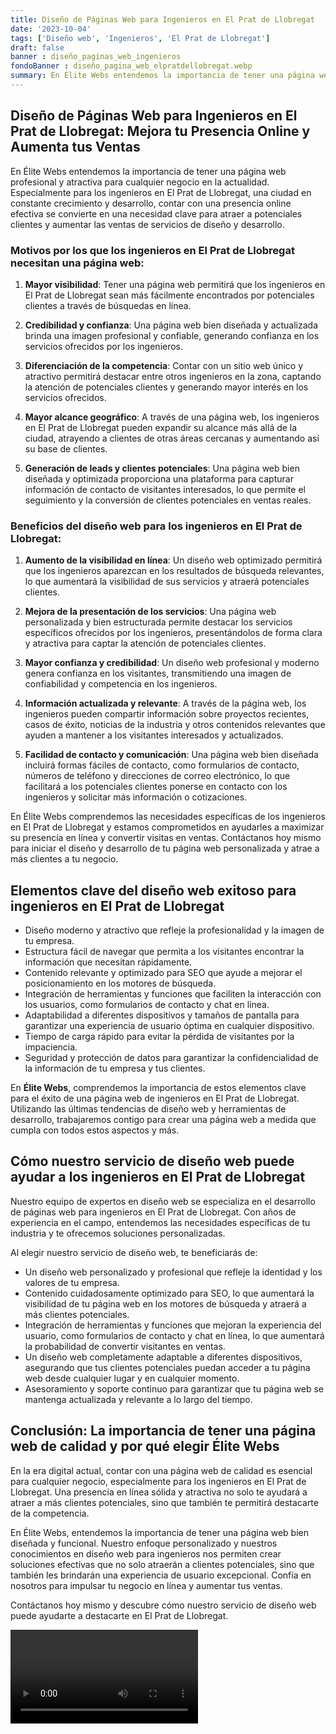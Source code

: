 ```yaml
---
title: Diseño de Páginas Web para Ingenieros en El Prat de Llobregat
date: '2023-10-04'
tags: ['Diseño web', 'Ingenieros', 'El Prat de Llobregat']
draft: false
banner : diseño_paginas_web_ingenieros
fondoBanner : diseño_pagina_web_elpratdellobregat.webp
summary: En Élite Webs entendemos la importancia de tener una página web profesional y atractiva para cualquier negocio en la actualidad. Especialmente para los ingenieros en El Prat de Llobregat, una ciudad en constante crecimiento y desarrollo, contar con una presencia online efectiva se convierte en una necesidad clave para atraer a potenciales clientes y aumentar las ventas de servicios de diseño y desarrollo.
---
```


## Diseño de Páginas Web para Ingenieros en El Prat de Llobregat: Mejora tu Presencia Online y Aumenta tus Ventas

En Élite Webs entendemos la importancia de tener una página web profesional y atractiva para cualquier negocio en la actualidad. Especialmente para los ingenieros en El Prat de Llobregat, una ciudad en constante crecimiento y desarrollo, contar con una presencia online efectiva se convierte en una necesidad clave para atraer a potenciales clientes y aumentar las ventas de servicios de diseño y desarrollo.

### Motivos por los que los ingenieros en El Prat de Llobregat necesitan una página web:

1. **Mayor visibilidad**: Tener una página web permitirá que los ingenieros en El Prat de Llobregat sean más fácilmente encontrados por potenciales clientes a través de búsquedas en línea.

2. **Credibilidad y confianza**: Una página web bien diseñada y actualizada brinda una imagen profesional y confiable, generando confianza en los servicios ofrecidos por los ingenieros.

3. **Diferenciación de la competencia**: Contar con un sitio web único y atractivo permitirá destacar entre otros ingenieros en la zona, captando la atención de potenciales clientes y generando mayor interés en los servicios ofrecidos.

4. **Mayor alcance geográfico**: A través de una página web, los ingenieros en El Prat de Llobregat pueden expandir su alcance más allá de la ciudad, atrayendo a clientes de otras áreas cercanas y aumentando así su base de clientes.

5. **Generación de leads y clientes potenciales**: Una página web bien diseñada y optimizada proporciona una plataforma para capturar información de contacto de visitantes interesados, lo que permite el seguimiento y la conversión de clientes potenciales en ventas reales.

### Beneficios del diseño web para los ingenieros en El Prat de Llobregat:

1. **Aumento de la visibilidad en línea**: Un diseño web optimizado permitirá que los ingenieros aparezcan en los resultados de búsqueda relevantes, lo que aumentará la visibilidad de sus servicios y atraerá potenciales clientes.

2. **Mejora de la presentación de los servicios**: Una página web personalizada y bien estructurada permite destacar los servicios específicos ofrecidos por los ingenieros, presentándolos de forma clara y atractiva para captar la atención de potenciales clientes.

3. **Mayor confianza y credibilidad**: Un diseño web profesional y moderno genera confianza en los visitantes, transmitiendo una imagen de confiabilidad y competencia en los ingenieros.

4. **Información actualizada y relevante**: A través de la página web, los ingenieros pueden compartir información sobre proyectos recientes, casos de éxito, noticias de la industria y otros contenidos relevantes que ayuden a mantener a los visitantes interesados y actualizados.

5. **Facilidad de contacto y comunicación**: Una página web bien diseñada incluirá formas fáciles de contacto, como formularios de contacto, números de teléfono y direcciones de correo electrónico, lo que facilitará a los potenciales clientes ponerse en contacto con los ingenieros y solicitar más información o cotizaciones.

En Élite Webs comprendemos las necesidades específicas de los ingenieros en El Prat de Llobregat y estamos comprometidos en ayudarles a maximizar su presencia en línea y convertir visitas en ventas. Contáctanos hoy mismo para iniciar el diseño y desarrollo de tu página web personalizada y atrae a más clientes a tu negocio.

<GifSeo />

<Cta />

## Elementos clave del diseño web exitoso para ingenieros en El Prat de Llobregat

- Diseño moderno y atractivo que refleje la profesionalidad y la imagen de tu empresa.
- Estructura fácil de navegar que permita a los visitantes encontrar la información que necesitan rápidamente.
- Contenido relevante y optimizado para SEO que ayude a mejorar el posicionamiento en los motores de búsqueda.
- Integración de herramientas y funciones que faciliten la interacción con los usuarios, como formularios de contacto y chat en línea.
- Adaptabilidad a diferentes dispositivos y tamaños de pantalla para garantizar una experiencia de usuario óptima en cualquier dispositivo.
- Tiempo de carga rápido para evitar la pérdida de visitantes por la impaciencia.
- Seguridad y protección de datos para garantizar la confidencialidad de la información de tu empresa y tus clientes.

En **Élite Webs**, comprendemos la importancia de estos elementos clave para el éxito de una página web de ingenieros en El Prat de Llobregat. Utilizando las últimas tendencias de diseño web y herramientas de desarrollo, trabajaremos contigo para crear una página web a medida que cumpla con todos estos aspectos y más.

## Cómo nuestro servicio de diseño web puede ayudar a los ingenieros en El Prat de Llobregat

Nuestro equipo de expertos en diseño web se especializa en el desarrollo de páginas web para ingenieros en El Prat de Llobregat. Con años de experiencia en el campo, entendemos las necesidades específicas de tu industria y te ofrecemos soluciones personalizadas.

Al elegir nuestro servicio de diseño web, te beneficiarás de:

- Un diseño web personalizado y profesional que refleje la identidad y los valores de tu empresa.
- Contenido cuidadosamente optimizado para SEO, lo que aumentará la visibilidad de tu página web en los motores de búsqueda y atraerá a más clientes potenciales.
- Integración de herramientas y funciones que mejoran la experiencia del usuario, como formularios de contacto y chat en línea, lo que aumentará la probabilidad de convertir visitantes en ventas.
- Un diseño web completamente adaptable a diferentes dispositivos, asegurando que tus clientes potenciales puedan acceder a tu página web desde cualquier lugar y en cualquier momento.
- Asesoramiento y soporte continuo para garantizar que tu página web se mantenga actualizada y relevante a lo largo del tiempo.

## Conclusión: La importancia de tener una página web de calidad y por qué elegir Élite Webs

En la era digital actual, contar con una página web de calidad es esencial para cualquier negocio, especialmente para los ingenieros en El Prat de Llobregat. Una presencia en línea sólida y atractiva no solo te ayudará a atraer a más clientes potenciales, sino que también te permitirá destacarte de la competencia.

En Élite Webs, entendemos la importancia de tener una página web bien diseñada y funcional. Nuestro enfoque personalizado y nuestros conocimientos en diseño web para ingenieros nos permiten crear soluciones efectivas que no solo atraerán a clientes potenciales, sino que también les brindarán una experiencia de usuario excepcional. Confía en nosotros para impulsar tu negocio en línea y aumentar tus ventas.

Contáctanos hoy mismo y descubre cómo nuestro servicio de diseño web puede ayudarte a destacarte en El Prat de Llobregat.

<Video />

<CtaBot job='Ingenieros' city='El Prat de Llobregat'/>

<Gmaps query='El Prat de Llobregat+españa+maps' />